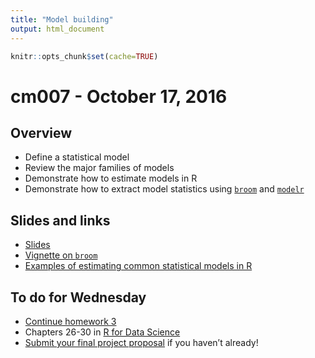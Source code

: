 ```yaml
---
title: "Model building"
output: html_document
---
```


```r
knitr::opts_chunk$set(cache=TRUE)
```

# cm007 - October 17, 2016

## Overview

* Define a statistical model
* Review the major families of models
* Demonstrate how to estimate models in R
* Demonstrate how to extract model statistics using [`broom`](https://cran.r-project.org/web/packages/broom/index.html) and [`modelr`](https://github.com/hadley/modelr)

## Slides and links

* [Slides](extras/cm007_slides.html)
* [Vignette on `broom`](https://cran.r-project.org/web/packages/broom/vignettes/broom.html)
* [Examples of estimating common statistical models in R](http://www.ats.ucla.edu/stat/dae/)

## To do for Wednesday

* [Continue homework 3](hw03-programming.html)
* Chapters 26-30 in [R for Data Science](http://r4ds.had.co.nz)
* [Submit your final project proposal](https://docs.google.com/forms/d/e/1FAIpQLSddYTxsCLZyunFIZGG33Pt1hW8M5CwPa8uMMIxJsHU-CuR91w/viewform) if you haven't already!


